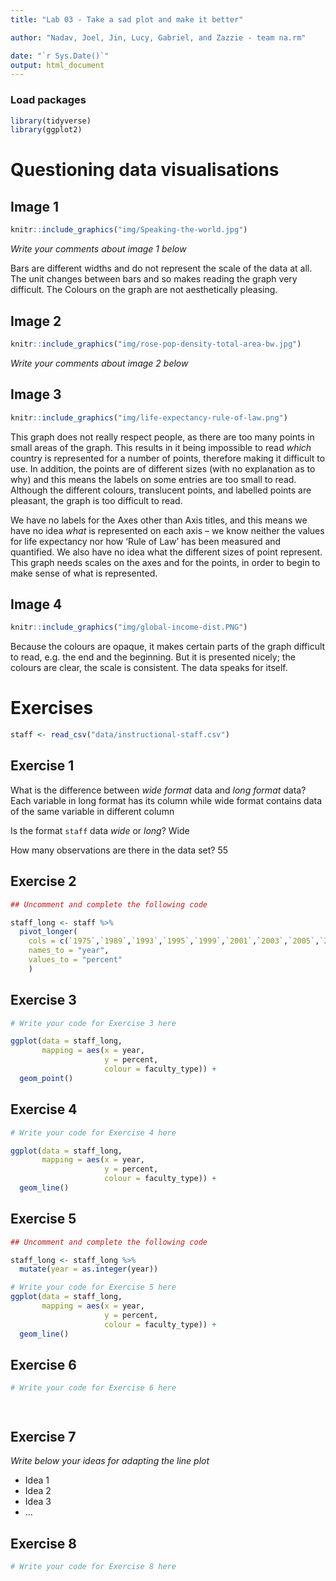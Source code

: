 ```yaml
---
title: "Lab 03 - Take a sad plot and make it better"

author: "Nadav, Joel, Jin, Lucy, Gabriel, and Zazzie - team na.rm"

date: "`r Sys.Date()`"
output: html_document
---
```


### Load packages

```r
library(tidyverse)
library(ggplot2)
```


# Questioning data visualisations

## Image 1

```r
knitr::include_graphics("img/Speaking-the-world.jpg")
```

_Write your comments about image 1 below_

Bars are different widths and do not represent the scale of the data at all.
The unit changes between bars and so makes reading the graph very difficult.
The Colours on the graph are not aesthetically pleasing.



## Image 2

```r
knitr::include_graphics("img/rose-pop-density-total-area-bw.jpg")
```

_Write your comments about image 2 below_




## Image 3

```r
knitr::include_graphics("img/life-expectancy-rule-of-law.png")
```


This graph does not really respect people, as there are too many points in small areas of the graph. This results in it being impossible to read _which_ country is represented for a number of points, therefore making it difficult to use. In addition, the points are of different sizes (with no explanation as to why) and this means the labels on some entries are too small to read. Although the different colours, translucent points, and labelled points are pleasant, the graph is too difficult to read.


We have no labels for the Axes other than Axis titles, and this means we have no idea _what_ is represented on each axis -- we know neither the values for life expectancy nor how 'Rule of Law' has been measured and quantified. We also have no idea what the different sizes of point represent. This graph needs scales on the axes and for the points, in order to begin to make sense of what is represented.



## Image 4

```r
knitr::include_graphics("img/global-income-dist.PNG")
```

Because the colours are opaque, it makes certain parts of the graph difficult to read, e.g. the end and the beginning. But it is presented nicely; the colours are clear, the scale is consistent. The data speaks for itself.


# Exercises

```r
staff <- read_csv("data/instructional-staff.csv")
```


## Exercise 1

What is the difference between *wide format* data and *long format* data?
Each variable in long format has its column while wide format contains data of the same variable in different column

Is the format `staff` data *wide* or *long*?
Wide

How many observations are there in the data set?
55



## Exercise 2

```r
## Uncomment and complete the following code

staff_long <- staff %>%
  pivot_longer(
    cols = c(`1975`,`1989`,`1993`,`1995`,`1999`,`2001`,`2003`,`2005`,`2007`,`2009`,`2011`), 
    names_to = "year",
    values_to = "percent"
    )

```


## Exercise 3

```r
# Write your code for Exercise 3 here

ggplot(data = staff_long,
       mapping = aes(x = year, 
                     y = percent, 
                     colour = faculty_type)) +
  geom_point()

```

## Exercise 4

```r
# Write your code for Exercise 4 here

ggplot(data = staff_long,
       mapping = aes(x = year, 
                     y = percent, 
                     colour = faculty_type)) +
  geom_line()


```

## Exercise 5

```r
## Uncomment and complete the following code

staff_long <- staff_long %>%
  mutate(year = as.integer(year))
```


```r
# Write your code for Exercise 5 here
ggplot(data = staff_long,
       mapping = aes(x = year, 
                     y = percent, 
                     colour = faculty_type)) +
  geom_line()


```

## Exercise 6

```r
# Write your code for Exercise 6 here




```

## Exercise 7

_Write below your ideas for adapting the line plot_

* Idea 1
* Idea 2
* Idea 3
* ...


## Exercise 8

```r
# Write your code for Exercise 8 here



```


